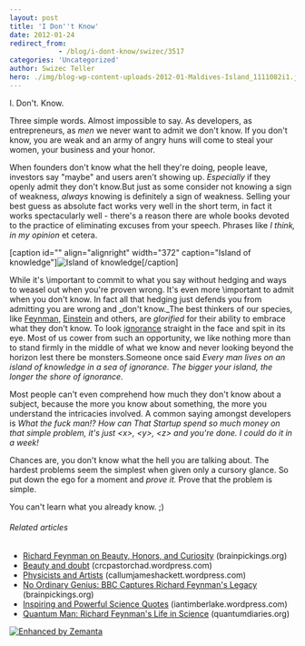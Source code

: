 ```yaml
---
layout: post
title: 'I Don''t Know'
date: 2012-01-24
redirect_from: 
            - /blog/i-dont-know/swizec/3517
categories: 'Uncategorized'
author: Swizec Teller
hero: ./img/blog-wp-content-uploads-2012-01-Maldives-Island_1111082i1.jpg
---
```

I. Don't. Know.



Three simple words. Almost impossible to say. As developers, as entrepreneurs, as _men_ we never want to admit we don't know. If you don't know, you are weak and an army of angry huns will come to steal your women, your business and your honor.



When founders don't know what the hell they're doing, people leave, investors say "maybe" and users aren't showing up. _Especially_ if they openly admit they don't know.But just as some consider not knowing a sign of weakness, _always_ knowing is definitely a sign of weakness. Selling your best guess as absolute fact works very well in the short term, in fact it works spectacularly well - there's a reason there are whole books devoted to the practice of eliminating excuses from your speech. Phrases like _I think,_ _in my opinion_ et cetera.



\[caption id="" align="alignright" width="372" caption="Island of knowledge"]![Island of knowledge](./img/blog-wp-content-uploads-2012-01-Maldives-Island_1111082i1.jpg "Island of knowledge")\[/caption]



While it's \\important to commit to what you say without hedging and ways to weasel out when you're proven wrong. It's even more \\important to admit when you don't know. In fact all that hedging just defends you from admitting you are wrong and _don't know._The best thinkers of our species, like [Feynman](http://en.wikipedia.org/wiki/Richard_Feynman "Richard Feynman"), [Einstein](http://en.wikipedia.org/wiki/Albert_Einstein "Albert Einstein") and others, are _glorified_ for their ability to embrace what they don't know. To look [ignorance](http://en.wikipedia.org/wiki/Ignorance "Ignorance") straight in the face and spit in its eye. Most of us cower from such an opportunity, we like nothing more than to stand firmly in the middle of what we know and never looking beyond the horizon lest there be monsters.Someone once said _Every man lives on an island of knowledge in a sea of ignorance. The bigger your island, the longer the shore of ignorance_.



Most people can't even comprehend how much they don't know about a subject, because the more you know about something, the more you understand the intricacies involved. A common saying amongst developers is _What the fuck man!? How can That Startup spend so much money on that simple problem, it's just &lt;x>, &lt;y>, &lt;z> and you're done. I could do it in a week!_



Chances are, you don't know what the hell you are talking about. The hardest problems seem the simplest when given only a cursory glance. So put down the ego for a moment and _prove it._ Prove that the problem is simple.



You can't learn what you already know. ;)

###### Related articles

- [Richard Feynman on Beauty, Honors, and Curiosity](http://www.brainpickings.org/index.php/2011/10/07/richard-feynman-on-beauty-honors-and-curiosity/) (brainpickings.org)
- [Beauty and doubt](http://crcpastorchad.wordpress.com/2011/10/04/beauty-and-doubt/) (crcpastorchad.wordpress.com)
- [Physicists and Artists](http://callumjameshackett.wordpress.com/2011/12/27/physicists-and-artists/) (callumjameshackett.wordpress.com)
- [No Ordinary Genius: BBC Captures Richard Feynman's Legacy](http://www.brainpickings.org/index.php/2011/12/14/bbcs-richard-feynman-no-ordinary-genius/) (brainpickings.org)
- [Inspiring and Powerful Science Quotes](http://iantimberlake.wordpress.com/2011/12/29/inspiring-and-powerful-science-quotes/) (iantimberlake.wordpress.com)
- [Quantum Man: Richard Feynman's Life in Science](http://www.quantumdiaries.org/2011/10/10/quantum-man-richard-feynmans-life-in-science/) (quantumdiaries.org)

[![Enhanced by Zemanta](http://img.zemanta.com/zemified_e.png?x-id=7a25ffe7-e8f9-437e-bb23-543e63b1c4e9)](http://www.zemanta.com/ "Enhanced by Zemanta")